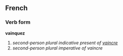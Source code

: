 ==French==
===Verb form===
'''vainquez'''

# ''second-person plural indicative present of [[vaincre]]''
# ''second-person plural imperative of vaincre''